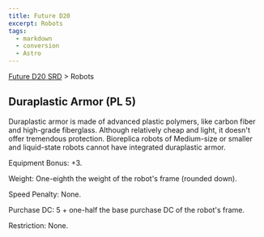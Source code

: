 ```yaml
---
title: Future D20
excerpt: Robots
tags:
  - markdown
  - conversion
  - Astro
---
```






[Future D20 SRD]( / ) > Robots




## Duraplastic Armor (PL 5)


Duraplastic armor is made of advanced plastic polymers, like carbon fiber and high-grade fiberglass. Although relatively cheap and light, it doesn't offer tremendous protection. Bioreplica robots of Medium-size or smaller and liquid-state robots cannot have integrated duraplastic armor.


Equipment Bonus: +3.


Weight: One-eighth the weight of the robot's frame (rounded down).


Speed Penalty: None.


Purchase DC: 5 + one-half the base purchase DC of the robot's frame.


Restriction: None.



